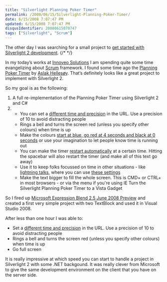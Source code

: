 ```yaml
---
title: "Silverlight Planning Poker Timer"
permalink: /2008/06/15/Silverlight-Planning-Poker-Timer/
date: 6/15/2008 7:07:47 PM
updated: 6/15/2008 7:07:47 PM
disqusIdentifier: 20080615070747
tags: ["Silverlight", "Scrum"]
---
```

<div class="wlWriterHeaderFooter" style="float:right; margin:0px; padding:0px 0px 4px 8px;"><script type="text/javascript">digg_url = "http://weblogs.asp.net/lkempe/archive/2008/06/15/silverlight-planning-poker-timer.aspx";digg_title = "Silverlight Planning Poker Timer";digg_bgcolor = "#FFFFFF";digg_skin = "normal";</script><script src="http://digg.com/tools/diggthis.js" type="text/javascript"></script><script type="text/javascript">digg_url = undefined;digg_title = undefined;digg_bgcolor = undefined;digg_skin = undefined;</script></div>

The other day I was searching for a small project to [get started with Silverlight 2 development](http://weblogs.asp.net/lkempe/archive/2008/06/13/silverlight-2-beta-2-unable-to-start-debugging.aspx). 
{/* <!-- more --> */}

In my today’s works at [Innoveo Solutions](http://www.innoveo.com/) I am spending quite some time evangelizing about [Scrum](http://en.wikipedia.org/wiki/Scrum_(development)) framework. I found some time ago the [Planning Poker Timer](http://aslakhellesoy.com/planning_poker_timer/index.html) by [Aslak Hellesøy](http://blog.aslakhellesoy.com/). That’s definitely looks like a great project to implement with Silverlight 2.

So my goal is as the following:

1.  A full re-implementation of the Planning Poker Timer using Silverlight 2 and C#
2.  *   You can set a [different time and precision](http://aslakhellesoy.com/?precision=10&time=180) in the URL. Use a precision of 10 to avoid distracting people
    *   Rings a bell and turns the screen red (unless you specify other colours) when time is up
    *   Make the colours [start at blue, go red at 4 seconds and black at 0 seconds](http://aslakhellesoy.com/?precision=1&time=8&initialColour=0000ff&colours[4]=ff0000&colours[0]=000000) or use your imagination to let people know time is running out
    *   You can make the timer [restart automatically](http://aslakhellesoy.com/?precision=1&time=5&restartAt=-2) at a certain time. Hitting the spacebar will also restart the timer (and make all of this text go away)
    *   Use it to keep folks focussed on time in other situations - like [lightning talks](http://en.wikipedia.org/wiki/Lightning_Talk), where you can use [these settings](http://aslakhellesoy.com/?precision=10&time=600&restartAt=-120&colours[120]=ff0000&colours[0]=000000)
    *   Make the text bigger to fill the whole screen. This is CMD+ or CTRL+ in most browsers - or via the menu if you're using IE    Turn the Silverlight Planning Poker Timer to a Vista Gadget  

So I fired up [Microsoft Expression Blend 2.5 June 2008 Preview](http://www.microsoft.com/downloads/details.aspx?FamilyID=32a3e916-e681-4955-bc9f-cfba49273c7c) and created a first very simple project with two TextBlock and used it in Visual Studio 2008.

After less than one hour I was able to:

*   Set a [different time and precision](http://aslakhellesoy.com/?precision=10&time=180) in the URL. Use a precision of 10 to avoid distracting people
*   Rings a bell and turns the screen red (unless you specify other colours) when time is up
*   Go full screen  

It is really impressive at which speed you can start to handle a project in Silverlight 2 with some .NET backgound. It was really clever from Microsoft to give the same development environment on the client that you have on the server side.
